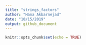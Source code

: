 ```yaml
---
title: "strings_factors"
author: "Hana Akbarnejad"
date: "10/15/2019"
output: github_document
---
```


```r
knitr::opts_chunk$set(echo = TRUE)
```

